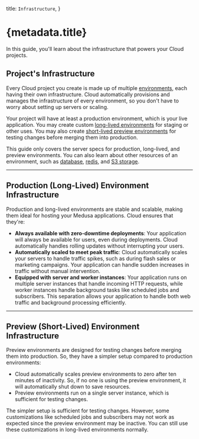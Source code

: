   title: `Infrastructure`,
}

# {metadata.title}

In this guide, you'll learn about the infrastructure that powers your Cloud projects.

## Project's Infrastructure

Every Cloud project you create is made up of multiple [environments](../environments/page.mdx), each having their own infrastructure. Cloud automatically provisions and manages the infrastructure of every environment, so you don't have to worry about setting up servers or scaling.

Your project will have at least a production environment, which is your live application. You may create custom [long-lived environments](../environments/page.mdx#create-a-long-lived-environment) for staging or other uses. You may also create [short-lived preview environments](../environments/page.mdx#preview-environments) for testing changes before merging them into production.

This guide only covers the server specs for production, long-lived, and preview environments. You can also learn about other resources of an environment, such as [database](../database/page.mdx), [redis](../redis/page.mdx), and [S3 storage](../s3/page.mdx).

---

## Production (Long-Lived) Environment Infrastructure

Production and long-lived environments are stable and scalable, making them ideal for hosting your Medusa applications. Cloud ensures that they're:

- **Always available with zero-downtime deployments**: Your application will always be available for users, even during deployments. Cloud automatically handles rolling updates without interrupting your users.
- **Automatically scaled to meet peak traffic**: Cloud automatically scales your servers to handle traffic spikes, such as during flash sales or marketing campaigns. Your application can handle sudden increases in traffic without manual intervention.
- **Equipped with server and worker instances**: Your application runs on multiple server instances that handle incoming HTTP requests, while worker instances handle background tasks like scheduled jobs and subscribers. This separation allows your application to handle both web traffic and background processing efficiently.

---

## Preview (Short-Lived) Environment Infrastructure

Preview environments are designed for testing changes before merging them into production. So, they have a simpler setup compared to production environments:

- Cloud automatically scales preview environments to zero after ten minutes of inactivity. So, if no one is using the preview environment, it will automatically shut down to save resources.
- Preview environments run on a single server instance, which is sufficient for testing changes.

The simpler setup is sufficient for testing changes. However, some customizations like scheduled jobs and subscribers may not work as expected since the preview environment may be inactive. You can still use these customizations in long-lived environments normally.